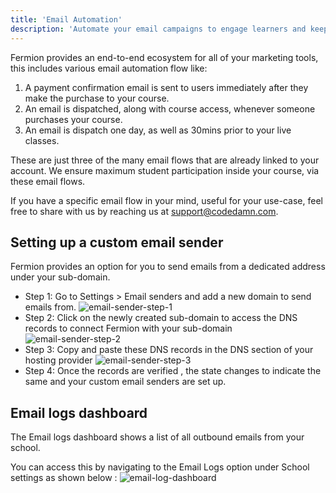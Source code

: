 ```yaml
---
title: 'Email Automation'
description: 'Automate your email campaigns to engage learners and keep your students informed.'
---
```


Fermion provides an end-to-end ecosystem for all of your marketing tools, this includes various email automation flow like:

1. A payment confirmation email is sent to users immediately after they make the purchase to your course.
2. An email is dispatched, along with course access, whenever someone purchases your course.
3. An email is dispatch one day, as well as 30mins prior to your live classes.

These are just three of the many email flows that are already linked to your account. We ensure maximum student participation inside your course, via these email flows.

If you have a specific email flow in your mind, useful for your use-case, feel free to share with us by reaching us at [support@codedamn.com](mailto:support@codedamn.com).

## Setting up a custom email sender
Fermion provides an option for you to send emails from a dedicated address under your sub-domain.

- Step 1: Go to Settings > Email senders and add a new domain to send emails from.
![email-sender-step-1](https://67d6ad5ef66ee0901532fd2f.storage.fermion.app/public-uncached/object-store-public-files/uploads/11-09-2025/email-sender-step-1.rjbpjm.png)
- Step 2: Click on the newly created sub-domain to access the DNS records to connect Fermion with your sub-domain
![email-sender-step-2](https://67d6ad5ef66ee0901532fd2f.storage.fermion.app/public-uncached/object-store-public-files/uploads/11-09-2025/comet_j7sDUtxa5w.rzjtgc.png)
- Step 3: Copy and paste these DNS records in the DNS section of your hosting provider
![email-sender-step-3](https://67d6ad5ef66ee0901532fd2f.storage.fermion.app/public-uncached/object-store-public-files/uploads/11-09-2025/comet_ufp6vyNmxd.dspbag.png)
- Step 4: Once the records are verified , the state changes to indicate the same and your custom email senders are set up.

## Email logs dashboard

The Email logs dashboard shows a list of all outbound emails from your school.

You can access this by navigating to the Email Logs option under School settings as shown below :
![email-log-dashboard](https://67d6ad5ef66ee0901532fd2f.storage.fermion.app/public-uncached/object-store-public-files/uploads/11-09-2025/comet_GhT1k2KXso.eaxune.png)